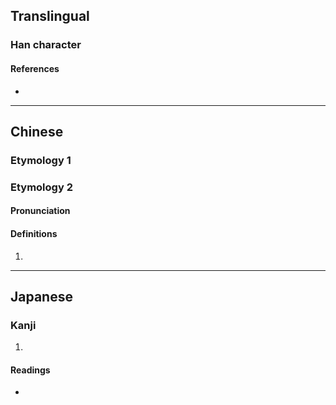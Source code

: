 {{character info}}
==Translingual==

===Han character===
{{Han char|rn=85|rad=水|as=12|sn=15|four=36146|canj=ERRJ|ids=⿰氵單}}

====References====
* {{Han ref|kx=0650.120|dkj=18270|dj=1060.140|hdz=31741.030|uh=6F6C|ud=28524|bh=E649|bd=58953}}

----

==Chinese==
{{zh-forms}}

===Etymology 1===
{{zh-see|灘|a}}

===Etymology 2===

====Pronunciation====
{{zh-pron
|m=shàn
|c=
|ma=
|cat=n,v
}}

====Definitions====
{{zh-hanzi}}

# {{zh-only|涴潬}}

----

==Japanese==

===Kanji===
{{ja-kanji|grade=|rs=水12}}

# {{rfdef|ja|sort=水12}}

====Readings====
* {{ja-readings|on=[[たん]] (tan), [[せん]] (sen), [[ぜん]] (zen)|kun=[[す]] (su)}}